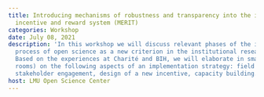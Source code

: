 ```yaml
---
title: Introducing mechanisms of robustness and transparency into the institutional
  incentive and reward system (MERIT)
categories: Workshop
date: July 08, 2021
description: 'In this workshop we will discuss relevant phases of the implementation
  process of open science as a new criterion in the institutional research assessment.
  Based on the experiences at Charité and BIH, we will elaborate in small groups (breakout
  rooms) on the following aspects of an implementation strategy: field and need assessment,
  stakeholder engagement, design of a new incentive, capacity building.'
host: LMU Open Science Center
---
```

